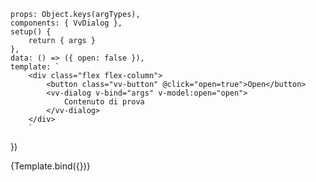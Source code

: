 

<Meta title="Components/Dialog" component={VvDialog} />

	props: Object.keys(argTypes),
	components: { VvDialog },
	setup() {
		return { args }
	},
	data: () => ({ open: false }),
	template: `
		<div class="flex flex-column">
			<button class="vv-button" @click="open=true">Open</button>
            <vv-dialog v-bind="args" v-model:open="open">
                Contenuto di prova
            </vv-dialog>
		</div>
        `
})

<Canvas>
	<Story name="Dialog" args={{ id: 'dialog' }}>
		{Template.bind({})}
	</Story>
</Canvas>
